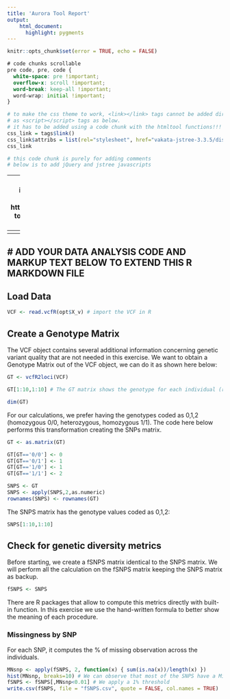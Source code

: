 ```yaml
---
title: 'Aurora Tool Report'
output:
    html_document:
      highlight: pygments
---
```


```r
knitr::opts_chunk$set(error = TRUE, echo = FALSE)
```

```css
# code chunks scrollable
pre code, pre, code {
  white-space: pre !important;
  overflow-x: scroll !important;
  word-break: keep-all !important;
  word-wrap: initial !important;
}
```


```r
# to make the css theme to work, <link></link> tags cannot be added directly 
# as <script></script> tags as below.
# it has to be added using a code chunk with the htmltool functions!!!
css_link = tags$link()
css_link$attribs = list(rel="stylesheet", href="vakata-jstree-3.3.5/dist/themes/default/style.min.css")
css_link
```

```r
# this code chunk is purely for adding comments
# below is to add jQuery and jstree javascripts
```
<script src="https://code.jquery.com/jquery-3.3.1.min.js"></script>
<script src="vakata-jstree-3.3.5/dist/jstree.min.js"></script>

---
# javascript code below is to build the file tree interface
# see this for how to implement opening hyperlink: https://stackoverflow.com/questions/18611317/how-to-get-i-get-leaf-nodes-in-jstree-to-open-their-hyperlink-when-clicked-when
---
<script>
  $(function () {
    // create an instance when the DOM is ready
    $('#jstree').jstree().bind("select_node.jstree", function (e, data) {
     window.open( data.node.a_attr.href, data.node.a_attr.target )
    });
  });
</script>

---
# ADD YOUR DATA ANALYSIS CODE AND MARKUP TEXT BELOW TO EXTEND THIS R MARKDOWN FILE
---



## Load Data

```r
VCF <- read.vcfR(opt$X_v) # import the VCF in R
```

## Create a Genotype Matrix

The VCF object contains several additional information concerning genetic variant quality that are not needed in this exercise. We want to obtain a Genotype Matrix out of the VCF object, we can do it as shown here below:  

```r
GT <- vcfR2loci(VCF)

GT[1:10,1:10] # The GT matrix shows the genotype for each individual (row) and genetic variant (column)

dim(GT) 
```

For our calculations, we prefer having the genotypes coded as 0,1,2 (homozygous 0/0, heterozygous, homozygous 1/1). The code here below performs this transformation creating the SNPs matrix. 

```r
GT <- as.matrix(GT)

GT[GT=='0/0'] <- 0
GT[GT=='0/1'] <- 1
GT[GT=='1/0'] <- 1
GT[GT=='1/1'] <- 2

SNPS <- GT
SNPS <- apply(SNPS,2,as.numeric)
rownames(SNPS) <- rownames(GT)
```


The SNPS matrix has the genotype values coded as 0,1,2:

```r
SNPS[1:10,1:10]
```


## Check for genetic diversity metrics

Before starting, we create a fSNPS matrix identical to the SNPS matrix. We will perform all the calculation on the fSNPS matrix keeping the SNPS matrix as backup.

```r
fSNPS <- SNPS
```


There are R packages that allow to compute this metrics directly with built-in function. In this exercise we use the hand-written formula to better show the meaning of each procedure.

### Missingness by SNP

For each SNP, it computes the % of missing observation across the individuals. 

```r
MNsnp <- apply(fSNPS, 2, function(x) { sum(is.na(x))/length(x) })
hist(MNsnp, breaks=10) # We can observe that most of the SNPS have a Missingness below 0.01 (i.e. ~ 2 individual ot of 160).
fSNPS <- fSNPS[,MNsnp<0.01] # We apply a 1% threshold
write.csv(fSNPS, file = "fSNPS.csv", quote = FALSE, col.names = TRUE)
```
